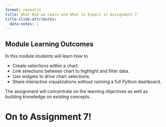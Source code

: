 ```yaml
---
format: revealjs
title: What Did we Learn and What to Expect in Assignment 7
title-slide-attributes:
  data-notes: |
---
```


## Module Learning Outcomes

In this module students will learn how to

- Create selections within a chart.
- Link selections between chart to highlight and filter data.
- Use widgets to drive chart selections.
- Share interactive visualizations without running a full Python dashboard.

::: {.notes}
The assignment will concentrate on the learning objectives as well as building knowledge on existing concepts.
:::

# On to Assignment 7!
